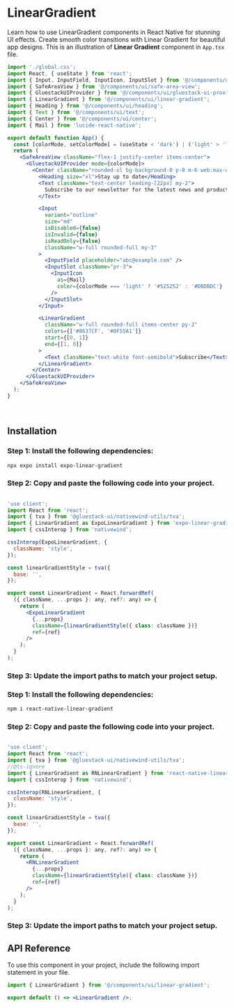 
# LinearGradient

Learn how to use LinearGradient components in React Native for stunning UI effects. Create smooth color transitions with Linear Gradient for beautiful app designs.
This is an illustration of **Linear Gradient** component in `App.tsx` file.

<GradientImage />

```jsx
import './global.css';
import React, { useState } from 'react';
import { Input, InputField, InputIcon, InputSlot } from '@/components/ui/input';
import { SafeAreaView } from '@/components/ui/safe-area-view';
import { GluestackUIProvider } from '@/components/ui/gluestack-ui-provider';
import { LinearGradient } from '@/components/ui/linear-gradient';
import { Heading } from '@/components/ui/heading';
import { Text } from '@/components/ui/text';
import { Center } from '@/components/ui/center';
import { Mail } from 'lucide-react-native';

export default function App() {
  const [colorMode, setColorMode] = (useState < 'dark') | ('light' > 'light');
  return (
    <SafeAreaView className="flex-1 justify-center items-center">
      <GluestackUIProvider mode={colorMode}>
        <Center className="rounded-xl bg-background-0 p-8 m-6 web:max-w-[400px]">
          <Heading size="xl">Stay up to date</Heading>
          <Text className="text-center leading-[22px] my-2">
            Subscribe to our newsletter for the latest news and product updates.
          </Text>

          <Input
            variant="outline"
            size="md"
            isDisabled={false}
            isInvalid={false}
            isReadOnly={false}
            className="w-full rounded-full my-3"
          >
            <InputField placeholder="abc@example.com" />
            <InputSlot className="pr-3">
              <InputIcon
                as={Mail}
                color={colorMode === 'light' ? '#525252' : '#DBDBDC'}
              />
            </InputSlot>
          </Input>

          <LinearGradient
            className="w-full rounded-full items-center py-2"
            colors={['#8637CF', '#0F55A1']}
            start={[0, 1]}
            end={[1, 0]}
          >
            <Text className="text-white font-semibold">Subscribe</Text>
          </LinearGradient>
        </Center>
      </GluestackUIProvider>
    </SafeAreaView>
  );
}
```

<br />

## Installation

<Tabs>
  <TabItem label="Expo Linear Gradient">

### Step 1: Install the following dependencies:

```bash
npx expo install expo-linear-gradient
```

### Step 2: Copy and paste the following code into your project.

```jsx

'use client';
import React from 'react';
import { tva } from '@gluestack-ui/nativewind-utils/tva';
import { LinearGradient as ExpoLinearGradient } from 'expo-linear-gradient';
import { cssInterop } from 'nativewind';

cssInterop(ExpoLinearGradient, {
  className: 'style',
});

const linearGradientStyle = tva({
  base: '',
});

export const LinearGradient = React.forwardRef(
  ({ className, ...props }: any, ref?: any) => {
    return (
      <ExpoLinearGradient
        {...props}
        className={linearGradientStyle({ class: className })}
        ref={ref}
      />
    );
  }
);


```

### Step 3: Update the import paths to match your project setup.

</TabItem>
<TabItem label="React Native Linear Gradient">

### Step 1: Install the following dependencies:

```bash
npm i react-native-linear-gradient
```

### Step 2: Copy and paste the following code into your project.

```jsx

'use client';
import React from 'react';
import { tva } from '@gluestack-ui/nativewind-utils/tva';
//@ts-ignore
import { LinearGradient as RNLinearGradient } from 'react-native-linear-gradient';
import { cssInterop } from 'nativewind';

cssInterop(RNLinearGradient, {
  className: 'style',
});

const linearGradientStyle = tva({
  base: '',
});

export const LinearGradient = React.forwardRef(
  ({ className, ...props }: any, ref?: any) => {
    return (
      <RNLinearGradient
        {...props}
        className={linearGradientStyle({ class: className })}
        ref={ref}
      />
    );
  }
);


```

### Step 3: Update the import paths to match your project setup.

</TabItem>
</Tabs>

## API Reference

To use this component in your project, include the following import statement in your file.

```jsx
import { LinearGradient } from '@/components/ui/linear-gradient';
```

```jsx
export default () => <LinearGradient />;
```